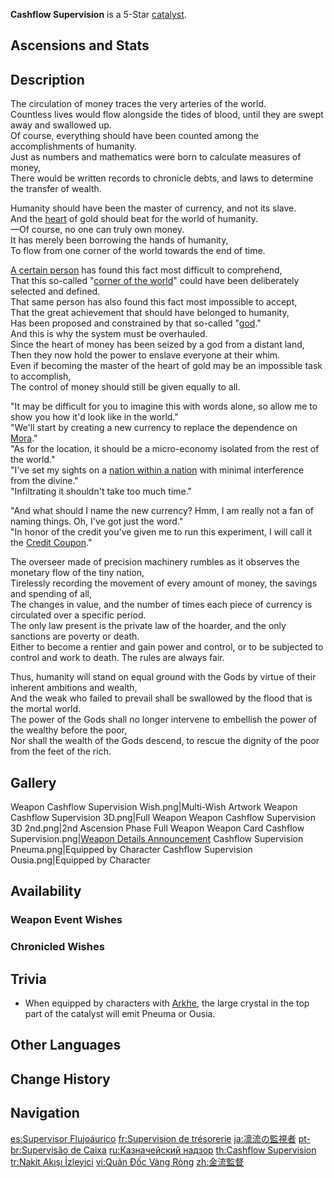 {{Weapon Infobox
|title          = Cash&shy;flow Su&shy;per&shy;vi&shy;sion
|id             = 14513
|image          = <gallery>
Weapon Cashflow Supervision.png|Base
Weapon Cashflow Supervision 2nd.png|2nd Ascension
</gallery>
|type           = Catalyst
|quality        = 5
|base_atk       = 48
|2nd_stat_type  = CRIT Rate
|2nd_stat       = 4.8%
|series         = 
|releaseDate    = 2023-10-17
|obtain         = Weapon Event Wishes
|passive        = Golden Blood-Tide
|effect         = [[ATK]] is increased by (var1)%. When current HP increases or decreases, [[Normal Attack]] DMG will be increased by (var1)% and [[Charged Attack]] DMG will be increased by (var2)% for 4s. Max 3 stacks. This effect can be triggered once every 0.3s. When the wielder has 3 stacks, [[ATK SPD]] will be increased by (var3)%.
|eff_rank1_var1 = 16
|eff_rank2_var1 = 20
|eff_rank3_var1 = 24
|eff_rank4_var1 = 28
|eff_rank5_var1 = 32
|eff_rank1_var2 = 14
|eff_rank2_var2 = 17.5
|eff_rank3_var2 = 21
|eff_rank4_var2 = 24.5
|eff_rank5_var2 = 28
|eff_rank1_var3 = 8
|eff_rank2_var3 = 10
|eff_rank3_var3 = 12
|eff_rank4_var3 = 14
|eff_rank5_var3 = 16
|eff_att1       = ATK
|eff_att2       = Normal Attack DMG Bonus
|eff_att3       = Charged Attack DMG Bonus
|eff_att4       = ATK SPD
}}
{{Description|A floating device that can monitor certain phenomena. It was picked up and modified to serve other purposes following its abandonment.}}
'''Cashflow Supervision''' is a 5-Star [[catalyst]].

==Ascensions and Stats==
{{Weapon Ascensions and Stats
|ascendMat1 = Broken Goblet of the Pristine Sea
|ascendMat2 = Wine Goblet of the Pristine Sea
|ascendMat3 = Silver Goblet of the Pristine Sea
|ascendMat4 = Golden Goblet of the Pristine Sea
|bossMat1   = Old Operative's Pocket Watch
|bossMat2   = Operative's Standard Pocket Watch
|bossMat3   = Operative's Constancy
|commonMat1 = Transoceanic Pearl
|commonMat2 = Transoceanic Chunk
|commonMat3 = Xenochromatic Crystal
}}

==Description==
The circulation of money traces the very arteries of the world.<br>
Countless lives would flow alongside the tides of blood, until they are swept away and swallowed up.<br>
Of course, everything should have been counted among the accomplishments of humanity.<br>
Just as numbers and mathematics were born to calculate measures of money,<br>
There would be written records to chronicle debts, and laws to determine the transfer of wealth.

Humanity should have been the master of currency, and not its slave.<br>
And the [[Gnosis|heart]] of gold should beat for the world of humanity.<br>
&mdash;Of course, no one can truly own money.<br>
It has merely been borrowing the hands of humanity,<br>
To flow from one corner of the world towards the end of time.

[[Pantalone|A certain person]] has found this fact most difficult to comprehend,<br>
That this so-called "[[Liyue|corner of the world]]" could have been deliberately selected and defined.<br>
That same person has also found this fact most impossible to accept,<br>
That the great achievement that should have belonged to humanity,<br>
Has been proposed and constrained by that so-called "[[Rex Lapis|god]]."<br>
And this is why the system must be overhauled.<br>
Since the heart of money has been seized by a god from a distant land,<br>
Then they now hold the power to enslave everyone at their whim.<br>
Even if becoming the master of the heart of gold may be an impossible task to accomplish,<br>
The control of money should still be given equally to all.

"It may be difficult for you to imagine this with words alone, so allow me to show you how it'd look like in the world."<br>
"We'll start by creating a new currency to replace the dependence on [[Mora]]."<br>
"As for the location, it should be a micro-economy isolated from the rest of the world."<br>
"I've set my sights on a [[Fortress of Meropide|nation within a nation]] with minimal interference from the divine."<br>
"Infiltrating it shouldn't take too much time."

"And what should I name the new currency? Hmm, I am really not a fan of naming things. Oh, I've got just the word."<br>
"In honor of the credit you've given me to run this experiment, I will call it the [[Credit Coupons|Credit Coupon]]."

The overseer made of precision machinery rumbles as it observes the monetary flow of the tiny nation,<br>
Tirelessly recording the movement of every amount of money, the savings and spending of all,<br>
The changes in value, and the number of times each piece of currency is circulated over a specific period.<br>
The only law present is the private law of the hoarder, and the only sanctions are poverty or death.<br>
Either to become a rentier and gain power and control, or to be subjected to control and work to death. The rules are always fair.

Thus, humanity will stand on equal ground with the Gods by virtue of their inherent ambitions and wealth,<br>
And the weak who failed to prevail shall be swallowed by the flood that is the mortal world.<br>
The power of the Gods shall no longer intervene to embellish the power of the wealthy before the poor,<br>
Nor shall the wealth of the Gods descend, to rescue the dignity of the poor from the feet of the rich.
<!--
==Lore==
-->
==Gallery==
<gallery>
Weapon Cashflow Supervision Wish.png|Multi-Wish Artwork
Weapon Cashflow Supervision 3D.png|Full Weapon
Weapon Cashflow Supervision 3D 2nd.png|2nd Ascension Phase Full Weapon
Weapon Card Cashflow Supervision.png|[https://www.hoyolab.com/article/22269177 Weapon Details Announcement]
Cashflow Supervision Pneuma.png|Equipped by {{Pneuma}} Character
Cashflow Supervision Ousia.png|Equipped by {{Ousia}} Character
</gallery>

==Availability==
===Weapon Event Wishes===
{{Featured}}

===Chronicled Wishes===
{{Featured|chronicled=1}}

==Trivia==
* When equipped by characters with [[Arkhe]], the large crystal in the top part of the catalyst will emit Pneuma or Ousia.

==Other Languages==
{{Other Languages
|1_en     = Cashflow Supervision
|1_zhs    = 金流监督
|1_zhs_rm = Jīnliú Jiāndū
|1_zht    = 金流監督
|1_zht_rm = Jīnliú Jiāndū
|1_zh_tl  = Gold Flow Supervision
|1_ja     = 凛流の監視者
|1_ja_rm  = Rinryuu no Kanshi-sha{{Assumed}}
|1_ja_tl  = 
|1_ko     = 현금 흐름 감독
|1_ko_tl  = Cash Flow Supervision
|1_es     = Supervisor Flujoáurico
|1_es_tl  = Goldflow Supervisor
|1_fr     = Supervision de trésorerie
|1_fr_tl  = Treasury Supervision
|1_ru     = Казначейский надзор
|1_ru_tl  = Treasury Supervision
|1_th     = Cashflow Supervision
|1_vi     = Quản Đốc Vàng Ròng
|1_vi_tl  = Pure Gold Supervisor
|1_de     = Monetäre Aufsichtseinheit
|1_de_tl  = Monetary Supervisory Unit
|1_id     = Cashflow Supervision
|1_pt     = Supervisão de Caixa
|1_pt_tl  = 
|1_tr     = Nakit Akışı İzleyici
|1_tr_tl  = Cash Flow Tracker
|1_it     = Supervisione pecuniaria
|1_it_tl  = Pecuniary Supervision
|2_en     = Golden Blood-Tide
|2_zhs    = 黄金的血潮
|2_zhs_rm = Huángjīn de Xuècháo
|2_zht    = 黃金的血潮
|2_zht_rm = Huángjīn de Xiěcháo
|2_zh_tl  = Blood-Tide of Gold
|2_ja     = 黄金の血潮
|2_ja_rm  = Ougon no Chishio
|2_ja_tl  = Golden Blood-Tide
|2_ko     = 황금 혈조
|2_ko_tl  = Golden Blood Tide
|2_es     = Marea aureosangrienta
|2_es_tl  = Golden Blood Tide
|2_fr     = Marée de sang d'or
|2_fr_tl  = Golden Blood Tide
|2_ru     = Золотая волна крови
|2_ru_tl  = Golden Blood Wave
|2_th     = Golden Blood-Tide
|2_vi     = Thủy Triều Máu Hoàng Kim
|2_vi_tl  = Golden Blood-Tide
|2_de     = Goldene Gezeiten des Blutes
|2_de_tl  = Golden Tides of Blood
|2_id     = Golden Blood-Tide
|2_pt     = Maré de Sangue Dourado
|2_pt_tl  = 
|2_tr     = Altın Kan Dalgası
|2_tr_tl  = 
|2_it     = Marea di sangue dorato
|2_it_tl  = Golden Blood Tide
}}

==Change History==
{{Change History|4.1}}

==Navigation==
<!--{{Weapons by Series Navbox|}}-->
{{Weapon Navbox|Catalysts}}

[[es:Supervisor Flujoáurico]]
[[fr:Supervision de trésorerie]]
[[ja:凛流の監視者]]
[[pt-br:Supervisão de Caixa]]
[[ru:Казначейский надзор]]
[[th:Cashflow Supervision]]
[[tr:Nakit Akışı İzleyici]]
[[vi:Quản Đốc Vàng Ròng]]
[[zh:金流監督]]